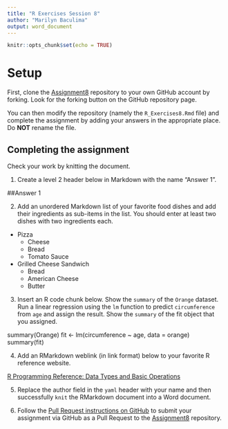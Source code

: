 ```yaml
---
title: "R Exercises Session 8"
author: "Marilyn Baculima"
output: word_document
---
```


```r
knitr::opts_chunk$set(echo = TRUE)
```

# Setup

First, clone the [Assignment8][1] repository to your own GitHub account
by forking. Look for the forking button on the GitHub repository page.

You can then modify the repository (namely the `R_Exercises8.Rmd` file)
and complete the assignment by adding your answers in the appropriate
place. Do **NOT** rename the file.

## Completing the assignment

Check your work by knitting the document.

1. Create a level 2 header below in Markdown with the name "Answer 1".

##Answer 1


2. Add an unordered Markdown list of your favorite food dishes and
add their ingredients as sub-items in the list. You should enter at least two
dishes with two ingredients each.

* Pizza
  + Cheese
  + Bread
  + Tomato Sauce
* Grilled Cheese Sandwich
  + Bread
  + American Cheese
  + Butter

3. Insert an R code chunk below. Show the `summary` of the `Orange` dataset.
Run a linear regression using the `lm` function to predict `circumference` from
`age` and assign the result. Show the `summary` of the fit object that you
assigned.

summary(Orange)
fit <- lm(circumference ~ age, data = orange)
summary(fit)


4. Add an RMarkdown weblink (in link format) below to your favorite R reference
website.

[R Programming Reference: Data Types and Basic Operations](https://rpubs.com/uwaterloodatateam/r-programming-reference)


5. Replace the author field in the `yaml` header with your name and then
successfully `knit` the RMarkdown document into a Word document.




6. Follow the [Pull Request instructions on GitHub](https://help.github.com/en/github/collaborating-with-issues-and-pull-requests/creating-a-pull-request-from-a-fork)
to submit your assignment via GitHub as a Pull Request to the [Assignment8][1]
repository.

[1]: https://github.com/CUNYSPHCode/Assignment8

